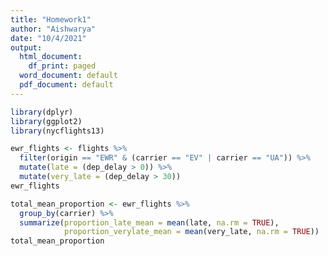 ```yaml
---
title: "Homework1"
author: "Aishwarya"
date: "10/4/2021"
output:
  html_document:
    df_print: paged
  word_document: default
  pdf_document: default
---
```


```r
library(dplyr)
library(ggplot2)
library(nycflights13)

```

```r
ewr_flights <- flights %>% 
  filter(origin == "EWR" & (carrier == "EV" | carrier == "UA")) %>%
  mutate(late = (dep_delay > 0)) %>%
  mutate(very_late = (dep_delay > 30))
ewr_flights
```

```r
total_mean_proportion <- ewr_flights %>% 
  group_by(carrier) %>% 
  summarize(proportion_late_mean = mean(late, na.rm = TRUE),
            proportion_verylate_mean = mean(very_late, na.rm = TRUE))
total_mean_proportion
```


